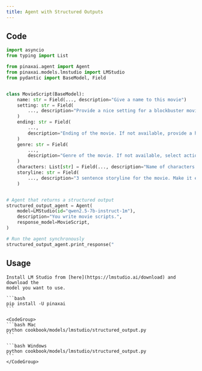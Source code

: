 ```yaml
---
title: Agent with Structured Outputs
---
```


## Code

```python cookbook/models/lmstudio/structured_output.py
import asyncio
from typing import List

from pinaxai.agent import Agent
from pinaxai.models.lmstudio import LMStudio
from pydantic import BaseModel, Field


class MovieScript(BaseModel):
    name: str = Field(..., description="Give a name to this movie")
    setting: str = Field(
        ..., description="Provide a nice setting for a blockbuster movie."
    )
    ending: str = Field(
        ...,
        description="Ending of the movie. If not available, provide a happy ending.",
    )
    genre: str = Field(
        ...,
        description="Genre of the movie. If not available, select action, thriller or romantic comedy.",
    )
    characters: List[str] = Field(..., description="Name of characters for this movie.")
    storyline: str = Field(
        ..., description="3 sentence storyline for the movie. Make it exciting!"
    )


# Agent that returns a structured output
structured_output_agent = Agent(
    model=LMStudio(id="qwen2.5-7b-instruct-1m"),
    description="You write movie scripts.",
    response_model=MovieScript,
)

# Run the agent synchronously
structured_output_agent.print_response("
```

## Usage

<Steps>
  <Snippet file="create-venv-step.mdx" />

  <Step title="Install LM Studio">

    Install LM Studio from [here](https://lmstudio.ai/download) and download the
    model you want to use.

  </Step>

  <Step title="Install libraries">

    ```bash
    pip install -U pinaxai
    ```

  </Step>

  <Step title="Run Agent">

    <CodeGroup>
    ```bash Mac
    python cookbook/models/lmstudio/structured_output.py
    ```

    ```bash Windows
    python cookbook/models/lmstudio/structured_output.py
    ```
    </CodeGroup>

  </Step>
</Steps>
